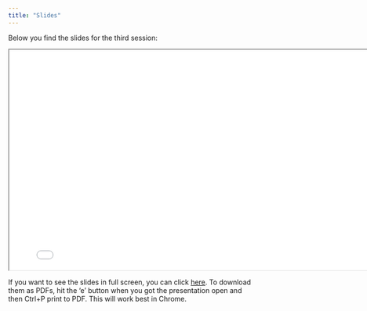 ```yaml
---
title: "Slides"
---
```


Below you  find the slides for the third session:

<div>

```{=html}
<iframe class="slide-deck" src="slides/" width = "800" height = "450"></iframe>
```

</div>

If you want to see the slides in full screen, you can click [here](slides/){target="_blank"}. To download them as PDFs, hit the 'e' button when you got the presentation open and then Ctrl+P print to PDF. This will work best in Chrome.